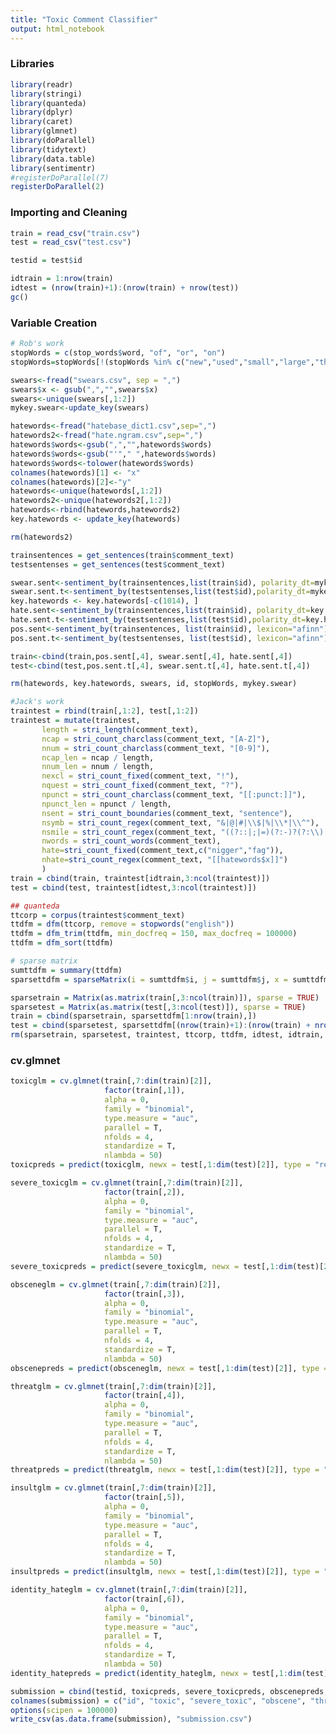 ```yaml
---
title: "Toxic Comment Classifier"
output: html_notebook
---
```


### Libraries

```r
library(readr)
library(stringi)
library(quanteda)
library(dplyr)
library(caret)
library(glmnet)
library(doParallel)
library(tidytext)
library(data.table)
library(sentimentr)
#registerDoParallel(7)
registerDoParallel(2)
```

### Importing and Cleaning

```r
train = read_csv("train.csv")
test = read_csv("test.csv")

testid = test$id

idtrain = 1:nrow(train)
idtest = (nrow(train)+1):(nrow(train) + nrow(test))
gc()
```

### Variable Creation

```r
# Rob's work
stopWords = c(stop_words$word, "of", "or", "on")
stopWords=stopWords[!(stopWords %in% c("new","used","small","large","thanks","greetings","works"))]

swears<-fread("swears.csv", sep = ",")
swears$x <- gsub(",","",swears$x)
swears<-unique(swears[,1:2])
mykey.swear<-update_key(swears)

hatewords<-fread("hatebase_dict1.csv",sep=",")
hatewords2<-fread("hate.ngram.csv",sep=",")
hatewords$words<-gsub(",","",hatewords$words)
hatewords$words<-gsub("'"," ",hatewords$words)
hatewords$words<-tolower(hatewords$words)
colnames(hatewords)[1] <- "x"
colnames(hatewords)[2]<-"y"
hatewords<-unique(hatewords[,1:2])
hatewords2<-unique(hatewords2[,1:2])
hatewords<-rbind(hatewords,hatewords2)
key.hatewords <- update_key(hatewords)

rm(hatewords2)

trainsentences = get_sentences(train$comment_text)
testsentenses = get_sentences(test$comment_text)

swear.sent<-sentiment_by(trainsentences,list(train$id), polarity_dt=mykey.swear)
swear.sent.t<-sentiment_by(testsentenses,list(test$id),polarity_dt=mykey.swear)
key.hatewords <- key.hatewords[-c(1014), ]
hate.sent<-sentiment_by(trainsentences,list(train$id), polarity_dt=key.hatewords)
hate.sent.t<-sentiment_by(testsentenses,list(test$id),polarity_dt=key.hatewords)
pos.sent<-sentiment_by(trainsentences, list(train$id), lexicon="afinn")
pos.sent.t<-sentiment_by(testsentenses, list(test$id), lexicon="afinn")

train<-cbind(train,pos.sent[,4], swear.sent[,4], hate.sent[,4])
test<-cbind(test,pos.sent.t[,4], swear.sent.t[,4], hate.sent.t[,4])

rm(hatewords, key.hatewords, swears, id, stopWords, mykey.swear)

#Jack's work
traintest = rbind(train[,1:2], test[,1:2])
traintest = mutate(traintest,
       length = stri_length(comment_text),
       ncap = stri_count_charclass(comment_text, "[A-Z]"),
       nnum = stri_count_charclass(comment_text, "[0-9]"),
       ncap_len = ncap / length,
       nnum_len = nnum / length,
       nexcl = stri_count_fixed(comment_text, "!"),
       nquest = stri_count_fixed(comment_text, "?"),
       npunct = stri_count_charclass(comment_text, "[[:punct:]]"),
       npunct_len = npunct / length,
       nsent = stri_count_boundaries(comment_text, "sentence"),
       nsymb = stri_count_regex(comment_text, "&|@|#|\\$|%|\\*|\\^"),
       nsmile = stri_count_regex(comment_text, "((?::|;|=)(?:-)?(?:\\)|D|P))"),
       nwords = stri_count_words(comment_text),
       hate=stri_count_fixed(comment_text,c("nigger","fag")),
       nhate=stri_count_regex(comment_text, "[[hatewords$x]]")
       )
train = cbind(train, traintest[idtrain,3:ncol(traintest)])
test = cbind(test, traintest[idtest,3:ncol(traintest)])

## quanteda
ttcorp = corpus(traintest$comment_text)
ttdfm = dfm(ttcorp, remove = stopwords("english"))
ttdfm = dfm_trim(ttdfm, min_docfreq = 150, max_docfreq = 100000)
ttdfm = dfm_sort(ttdfm)

# sparse matrix
sumttdfm = summary(ttdfm)
sparsettdfm = sparseMatrix(i = sumttdfm$i, j = sumttdfm$j, x = sumttdfm$x)

sparsetrain = Matrix(as.matrix(train[,3:ncol(train)]), sparse = TRUE)
sparsetest = Matrix(as.matrix(test[,3:ncol(test)]), sparse = TRUE)
train = cbind(sparsetrain, sparsettdfm[1:nrow(train),])
test = cbind(sparsetest, sparsettdfm[(nrow(train)+1):(nrow(train) + nrow(test)),])
rm(sparsetrain, sparsetest, traintest, ttcorp, ttdfm, idtest, idtrain, sumttdfm, sparsettdfm)
```

### cv.glmnet

```r
toxicglm = cv.glmnet(train[,7:dim(train)[2]], 
                     factor(train[,1]), 
                     alpha = 0, 
                     family = "binomial", 
                     type.measure = "auc",
                     parallel = T,
                     nfolds = 4,
                     standardize = T,
                     nlambda = 50)
toxicpreds = predict(toxicglm, newx = test[,1:dim(test)[2]], type = "response", s = "lambda.min")

severe_toxicglm = cv.glmnet(train[,7:dim(train)[2]], 
                     factor(train[,2]), 
                     alpha = 0, 
                     family = "binomial", 
                     type.measure = "auc",
                     parallel = T,
                     nfolds = 4,
                     standardize = T,
                     nlambda = 50)
severe_toxicpreds = predict(severe_toxicglm, newx = test[,1:dim(test)[2]], type = "response", s = "lambda.min")

obsceneglm = cv.glmnet(train[,7:dim(train)[2]], 
                     factor(train[,3]), 
                     alpha = 0, 
                     family = "binomial", 
                     type.measure = "auc",
                     parallel = T,
                     nfolds = 4,
                     standardize = T,
                     nlambda = 50)
obscenepreds = predict(obsceneglm, newx = test[,1:dim(test)[2]], type = "response", s = "lambda.min")

threatglm = cv.glmnet(train[,7:dim(train)[2]], 
                     factor(train[,4]), 
                     alpha = 0, 
                     family = "binomial", 
                     type.measure = "auc",
                     parallel = T,
                     nfolds = 4,
                     standardize = T,
                     nlambda = 50)
threatpreds = predict(threatglm, newx = test[,1:dim(test)[2]], type = "response", s = "lambda.min")

insultglm = cv.glmnet(train[,7:dim(train)[2]], 
                     factor(train[,5]), 
                     alpha = 0, 
                     family = "binomial", 
                     type.measure = "auc",
                     parallel = T,
                     nfolds = 4,
                     standardize = T,
                     nlambda = 50)
insultpreds = predict(insultglm, newx = test[,1:dim(test)[2]], type = "response", s = "lambda.min")

identity_hateglm = cv.glmnet(train[,7:dim(train)[2]], 
                     factor(train[,6]), 
                     alpha = 0, 
                     family = "binomial", 
                     type.measure = "auc",
                     parallel = T,
                     nfolds = 4,
                     standardize = T,
                     nlambda = 50)
identity_hatepreds = predict(identity_hateglm, newx = test[,1:dim(test)[2]], type = "response", s = "lambda.min")

submission = cbind(testid, toxicpreds, severe_toxicpreds, obscenepreds, threatpreds, insultpreds, identity_hatepreds)
colnames(submission) = c("id", "toxic", "severe_toxic", "obscene", "threat", "insult", "identity_hate")
options(scipen = 100000)
write_csv(as.data.frame(submission), "submission.csv")
```

